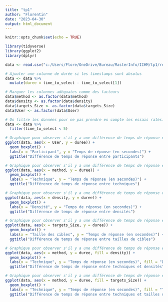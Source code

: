 ```yaml
---
title: "tp1"
author: "Florentin"
date: "2023-04-30"
output: html_document
---
```


```r
knitr::opts_chunk$set(echo = TRUE)
```

```r
library(tidyverse)
library(ggplot2)
library(dplyr)
``` 

```r
data <- read.csv("c:/Users/Flore/OneDrive/Bureau/MasterInfo/IIHM/tp1/results.csv", header = TRUE, sep = ",")
```

```r
# Ajouter une colonne de durée si les timestamps sont absolus
data <- data %>% 
  mutate(duree = time_to_select - time_to_select[1])

# Marquer les colonnes adéquates comme des facteurs
data$method <- as.factor(data$method)
data$density <- as.factor(data$density)
data$targets_Size <- as.factor(data$targets_Size)
data$User <- as.factor(data$User)

# On filtre les données pour ne pas prendre en compte les essais ratés. Un essaie est considéré comme raté si le temps de sélection est supérieur à 5 secondes.
data <- data %>% 
  filter(time_to_select < 5)

```


```r
# Graphique pour observer s'il y a une différence de temps de réponse entre participants
ggplot(data, aes(x = User, y = duree)) + 
  geom_boxplot() + 
  labs(x = "Participant", y = "Temps de réponse (en secondes)") + 
  ggtitle("Différence de temps de réponse entre participants")
```

```r
# Graphique pour observer s'il y a une différence de temps de réponse entre techniques
ggplot(data, aes(x = method, y = duree)) + 
  geom_boxplot() + 
  labs(x = "Technique", y = "Temps de réponse (en secondes)") + 
  ggtitle("Différence de temps de réponse entre techniques")
```

```r
# Graphique pour observer s'il y a une différence de temps de réponse entre densités
ggplot(data, aes(x = density, y = duree)) + 
  geom_boxplot() + 
  labs(x = "Densité", y = "Temps de réponse (en secondes)") + 
  ggtitle("Différence de temps de réponse entre densités")
```

```r
# Graphique pour observer s'il y a une différence de temps de réponse entre tailles de cibles
ggplot(data, aes(x = targets_Size, y = duree)) + 
  geom_boxplot() + 
  labs(x = "Taille des cibles", y = "Temps de réponse (en secondes)") + 
  ggtitle("Différence de temps de réponse entre tailles de cibles")
```

```r
# Graphique pour observer s'il y a une différence de temps de réponse entre techniques et densités
ggplot(data, aes(x = method, y = duree, fill = density)) + 
  geom_boxplot() + 
  labs(x = "Technique", y = "Temps de réponse (en secondes)", fill = "Densité") + 
  ggtitle("Différence de temps de réponse entre techniques et densités")
```

```r
# Graphique pour observer s'il y a une différence de temps de réponse entre techniques et tailles de cibles
ggplot(data, aes(x = method, y = duree, fill = targets_Size)) + 
  geom_boxplot() + 
  labs(x = "Technique", y = "Temps de réponse (en secondes)", fill = "Taille des cibles") + 
  ggtitle("Différence de temps de réponse entre techniques et tailles de cibles")
```